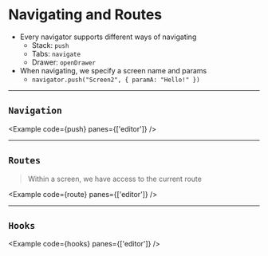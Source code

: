 
# Navigating and Routes

- Every navigator supports different ways of navigating
  - Stack: `push`
  - Tabs: `navigate`
  - Drawer: `openDrawer`
- When navigating, we specify a screen name and params
  - `navigator.push("Screen2", { paramA: "Hello!" })`

---

## `Navigation`

<Example code={push} panes={['editor']} />

---

## `Routes`

> Within a screen, we have access to the current route

<Example code={route} panes={['editor']} />

---

## `Hooks`

<Example code={hooks} panes={['editor']} />
